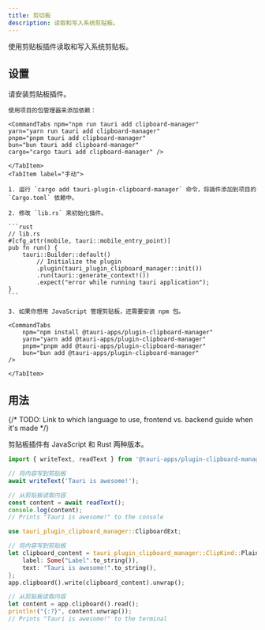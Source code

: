 ```yaml
---
title: 剪切板
description: 读取和写入系统剪贴板。
---
```



<PluginLinks plugin="clipboard-manager" />

使用剪贴板插件读取和写入系统剪贴板。

## 设置

请安装剪贴板插件。

<Tabs>
    <TabItem label="自动">

    使用项目的包管理器来添加依赖：

    <CommandTabs npm="npm run tauri add clipboard-manager"
    yarn="yarn run tauri add clipboard-manager"
    pnpm="pnpm tauri add clipboard-manager"
    bun="bun tauri add clipboard-manager"
    cargo="cargo tauri add clipboard-manager" />

    </TabItem>
    <TabItem label="手动">

    1. 运行 `cargo add tauri-plugin-clipboard-manager` 命令，将插件添加到项目的 `Cargo.toml` 依赖中。

    2. 修改 `lib.rs` 来初始化插件。

    ```rust
    // lib.rs
    #[cfg_attr(mobile, tauri::mobile_entry_point)]
    pub fn run() {
        tauri::Builder::default()
            // Initialize the plugin
            .plugin(tauri_plugin_clipboard_manager::init())
            .run(tauri::generate_context!())
            .expect("error while running tauri application");
    }
    ```

    3. 如果你想用 JavaScript 管理剪贴板，还需要安装 npm 包。

    <CommandTabs
        npm="npm install @tauri-apps/plugin-clipboard-manager"
        yarn="yarn add @tauri-apps/plugin-clipboard-manager"
        pnpm="pnpm add @tauri-apps/plugin-clipboard-manager"
        bun="bun add @tauri-apps/plugin-clipboard-manager"
    />

    </TabItem>

</Tabs>

## 用法

{/* TODO: Link to which language to use, frontend vs. backend guide when it's made */}

剪贴板插件有 JavaScript 和 Rust 两种版本。

<Tabs>
<TabItem label="JavaScript">

```js
import { writeText, readText } from '@tauri-apps/plugin-clipboard-manager';

// 将内容写到剪贴板
await writeText('Tauri is awesome!');

// 从剪贴板读取内容
const content = await readText();
console.log(content);
// Prints "Tauri is awesome!" to the console
```

</TabItem>
<TabItem label="Rust">

```rust
use tauri_plugin_clipboard_manager::ClipboardExt;

// 将内容写到剪贴板
let clipboard_content = tauri_plugin_clipboard_manager::ClipKind::PlainText {
    label: Some("Label".to_string()),
    text: "Tauri is awesome!".to_string(),
};
app.clipboard().write(clipboard_content).unwrap();

// 从剪贴板读取内容
let content = app.clipboard().read();
println!("{:?}", content.unwrap());
// Prints "Tauri is awesome!" to the terminal


```

</TabItem>
</Tabs>

